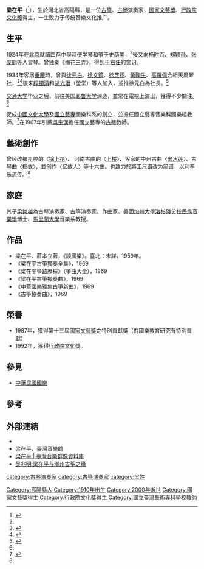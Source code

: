 {{Infobox entertainer
| type                      = 傳統音樂
| honorific_prefix          = 
| name                      = 梁在平
| honorific_suffix          = 
| native_name               = 
| native_name_lang          = 
| romanized_name            = 
| image                     =
| caption                   =
| birth_name                =
| birth_date                = {{Birth date|1910|02|23}}
| birth_place               = {{QIN}}[[河北省|河北省]][[高陽縣|高陽縣]]
| death_date                = {{Death date and age|2000|06|28|1910|02|23}}
| death_place               = {{ROC}}[[淡水|淡水]]
| death_cause               = 
| residence                 = 
| nationality               = 
| occupation                = 音樂家、教育家
| alma_mater                = [[耶魯大學|耶魯大學]]<br />[[交通大學|交通大學]]
| children                  = [[梁銘越|梁銘越]]
| instrument                = [[古箏|古箏]]、[[古琴|古琴]]
| genre                     = 中國傳統音樂
| famous_works              = 《箏曲珍品集》<br />《十六絃古箏獨奏曲》
| related_group             = 中華國樂會<br />天風琴社
| awards                    = {{Awards|[[國家文藝獎|國家文藝獎]]|1987|||特別貢獻獎}}{{Awards|[[行政院文化獎|行政院文化獎]]|1992|||}}
}}
'''梁在平'''（{{bd|1910年|02月23日|2000年|06月28日|catIdx=L}}<ref name="一代">{{Cite web|title=一代古筝名家梁在平在台病逝_国内新闻_新闻中心_新浪网|url=http://news.sina.com.cn/china/2000-07-06/104650.html|access-date=2021-08-21|work=news.sina.com.cn|archive-date=2016-02-23|archive-url=https://web.archive.org/web/20160223193815/http://news.sina.com.cn/china/2000-07-06/104650.html|dead-url=no}}</ref>），生於河北省高陽縣，是一位[[古箏|古箏]]、[[古琴|古琴]]演奏家，[[國家文藝獎|國家文藝獎]]、[[行政院文化獎|行政院文化獎]]得主，一生致力于传统音樂文化推广。

== 生平 ==

1924年在[[北京|北京]]就讀四存中學時便学琴和箏于[[史荫美|史荫美]]，<ref name="一代"/>後又向[[杨时百|杨时百]]、[[郑颖孙|郑颖孙]]、[[张友鹤|张友鹤]]等人習琴。曾独奏《梅花三弄》，得到[[于右任|于右任]]的赏识。

1934年客居[[重慶|重慶]]時，曾與[[徐元白|徐元白]]、[[徐文鏡|徐文鏡]]、[[徐芝孫|徐芝孫]]、[[黃鞠生|黃鞠生]]、[[高羅佩|高羅佩]]合組天風琴社，<ref>{{Cite book|title=《箏路歷程文集》|last=梁|first=在平|year=1986}}</ref><ref>{{Cite book|title=《高羅佩事輯（增訂本）》|publisher=西泠印社出版社|year=2019|isbn=9787550827998|location=杭州|pages=169|editor-last=嚴|editor-first=曉星}}</ref>後來[[程獨清|程獨清]]和[[胡光瑨|胡光瑨]]（瑩堂）等人加入，並推徐元白為社長。<ref>{{Cite book|title=《高羅佩事輯（增訂本）》|publisher=西泠印社出版社|year=2019|isbn=9787550827998|location=杭州|pages=171|editor-last=嚴|editor-first=曉星}}</ref>

[[交通大学|交通大学]]毕业之后，前往美国[[耶鲁大学|耶鲁大学]]深造，並常在電視上演出，獲得不少關注。<ref name="一代"/>

促成[[中國文化大學|中國文化大學]]及[[國立臺灣藝術專科學校|國立藝專]]國樂科系的創立，並擔任國立藝專音樂科國樂組教師。<ref>{{Cite web|title=名家隨筆 箏樂大師－梁在平的古韻新聲|url=https://magazine.ncfta.gov.tw/onlinearticle_132_667.html|access-date=2021-08-22|author=葉娟礽|date=2019-08|publisher=國立傳統藝術中心|archive-date=2021-08-21|archive-url=https://web.archive.org/web/20210821161134/https://magazine.ncfta.gov.tw/onlinearticle_132_667.html|dead-url=no}}</ref>在1967年引薦[[吳宗漢|吳宗漢]]擔任國立藝專的[[古琴|古琴]]教師。

== 藝術創作 ==
曾经改编昆腔的〈[[锦上花|锦上花]]〉、 河南古曲的〈[[上楼|上楼]]〉、客家的中州古曲〈[[出水莲|出水莲]]〉、古琴曲〈[[捣衣|捣衣]]〉，並创作〈忆故人〉等十六曲。也致力於將[[工尺谱|工尺谱]]改为[[简谱|简谱]]，以利筝乐流传。<ref name="一代"/>

== 家庭 ==

其子[[梁銘越|梁銘越]]為古琴演奏家、古箏演奏家、作曲家、美國[[加州大學洛杉磯分校|加州大學洛杉磯分校]][[民族音樂學|民族音樂學]]博士、[[馬里蘭大學|馬里蘭大學]]音樂系教授。

==作品==
*梁在平、莊本立著，《談國樂》。臺北：未詳，1959年。
*《梁在平古箏獨奏全集》，1969
*《梁在平箏路歷程》（箏曲大全），1969
*《梁在平古箏獨奏曲》，1969
*《中華國樂雅集古箏新曲》，1969
*《古箏協奏曲》，1969

==榮譽==
*1987年，獲得第十三屆[[國家文藝獎|國家文藝獎]]之特別貢獻獎（對國樂教育研究有特別貢獻）
*1992年，獲得[[行政院文化獎|行政院文化獎]]。

==參見==
*[[中華民國國樂|中華民國國樂]]

==參考==
{{Reflist}}

==外部連結==
* {{Discogs artist|1313795}}
* [https://tmi.openmuseum.tw/muse/digi_object/2eed942c982921860ce462c0db3dc414 梁在平]，[[臺灣音樂館|臺灣音樂館]]
* [http://musiciantw.ncfta.gov.tw/list.aspx?p=M004 梁在平 | 臺灣音樂群像資料庫] {{Wayback|url=http://musiciantw.ncfta.gov.tw/list.aspx?p=M004 |date=20190830135657 }}
* [http://www.chaozhouzheng.com/a/chaozhengketang/2015/0307/777.html 吴兆明:梁在平与潮州古筝之缘] {{Wayback|url=http://www.chaozhouzheng.com/a/chaozhengketang/2015/0307/777.html |date=20160223143958 }}

{{Authority control}}
{{DEFAULTSORT:L}}
[[category:古琴演奏家|category:古琴演奏家]]
[[category:古箏演奏家|category:古箏演奏家]]
[[Category:高陽縣人|Category:高陽縣人]]
[[category:梁姓|category:梁姓]]
[[Category:1910年出生|Category:1910年出生]]
[[Category:2000年逝世|Category:2000年逝世]]
[[Category:國家文藝獎得主|Category:國家文藝獎得主]]
[[Category:行政院文化獎得主|Category:行政院文化獎得主]]
[[Category:國立臺灣藝術專科學校教師|Category:國立臺灣藝術專科學校教師]]